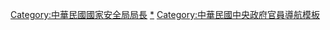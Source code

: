 {{Navbox
|name = 中華民國國家安全局局長
|title = {{ROC}}[[中華民國國家安全局|國家安全局局長]]
|state=collapsed
|image = 
|group1 = 
|list1 = [[鄭介民]]{{to}}[[陳大慶]]{{to}}[[夏季屏]]{{to}}[[周中峰]]{{to}}[[王永樹]]{{to}}[[汪敬煦]]{{to}}[[宋心濂]]{{to}}[[殷宗文]]{{to}}[[丁渝洲]]{{to}}[[蔡朝明]]{{to}}[[薛石民]]{{to}}[[許惠祐]]{{to}}[[蔡朝明]]{{to}}''[[蔡得勝]]''<small>（代理）</small>{{to}}[[蔡得勝]]{{to}}[[李翔宙]]{{to}}[[楊國強 (台灣軍事人物)|楊國強]]{{to}}[[彭勝竹]]{{to}}''[[柯承亨]]''<small>（代理）</small>{{to}}[[邱國正]]{{to}}[[陳明通]]
}}<includeonly>[[Category:中華民國國家安全局局長]]
</includeonly><noinclude>
[[Category:中華民國國家安全局局長|*]]
[[Category:中華民國中央政府官員導航模板]]
</noinclude>